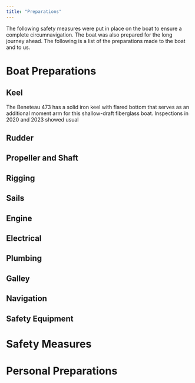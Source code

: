 ```yaml
---
title: "Preparations"
---
```


The following safety measures were put in place on the boat to ensure a complete circumnavigation.  The boat was also prepared for the long journey ahead.  The following is a list of the preparations made to the boat and to us.

# Boat Preparations

## Keel

The Beneteau 473 has a solid iron keel with flared bottom that serves as an additional moment arm for this shallow-draft fiberglass boat.  Inspections in 2020 and 2023 showed usual 

## Rudder

## Propeller and Shaft

## Rigging

## Sails

## Engine

## Electrical

## Plumbing

## Galley

## Navigation

## Safety Equipment





# Safety Measures




# Personal Preparations


